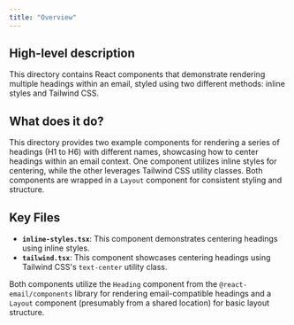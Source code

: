 ```yaml
---
title: "Overview"
---
```


## High-level description
This directory contains React components that demonstrate rendering multiple headings within an email, styled using two different methods: inline styles and Tailwind CSS. 

## What does it do?
This directory provides two example components for rendering a series of headings (H1 to H6) with different names, showcasing how to center headings within an email context. One component utilizes inline styles for centering, while the other leverages Tailwind CSS utility classes. Both components are wrapped in a `Layout` component for consistent styling and structure.

## Key Files
- **`inline-styles.tsx`**: This component demonstrates centering headings using inline styles.
- **`tailwind.tsx`**: This component showcases centering headings using Tailwind CSS's `text-center` utility class.

Both components utilize the `Heading` component from the `@react-email/components` library for rendering email-compatible headings and a `Layout` component (presumably from a shared location) for basic layout structure.
